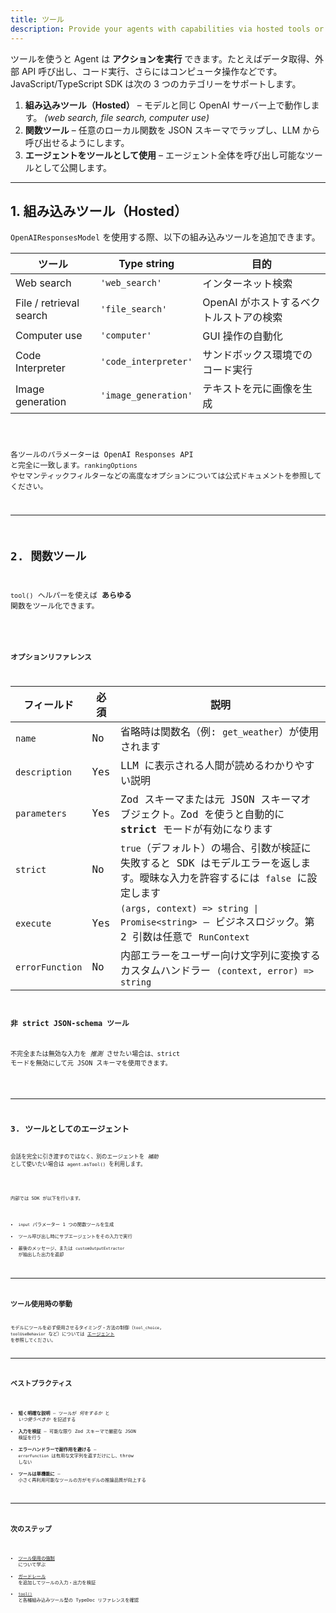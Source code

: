 ```yaml
---
title: ツール
description: Provide your agents with capabilities via hosted tools or custom function tools
---
```



ツールを使うと Agent は **アクションを実行** できます。たとえばデータ取得、外部 API 呼び出し、コード実行、さらにはコンピュータ操作などです。JavaScript/TypeScript SDK は次の 3 つのカテゴリーをサポートします。

1. **組み込みツール（Hosted）** – モデルと同じ OpenAI サーバー上で動作します。 _(web search, file search, computer use)_
2. **関数ツール** – 任意のローカル関数を JSON スキーマでラップし、LLM から呼び出せるようにします。
3. **エージェントをツールとして使用** – エージェント全体を呼び出し可能なツールとして公開します。

---

## 1. 組み込みツール（Hosted）

`OpenAIResponsesModel` を使用する際、以下の組み込みツールを追加できます。

| ツール                  | Type string          | 目的                                    |
| ----------------------- | -------------------- | --------------------------------------- |
| Web search              | `'web_search'`       | インターネット検索                      |
| File / retrieval search | `'file_search'`      | OpenAI がホストするベクトルストアの検索 |
| Computer use            | `'computer'`         | GUI 操作の自動化                        |
| Code Interpreter        | `'code_interpreter'` | サンドボックス環境でのコード実行        |
| Image generation        | `'image_generation'` | テキストを元に画像を生成                |

<Code lang="typescript" code={toolsHostedToolsExample} title="Hosted tools" />

各ツールのパラメーターは OpenAI Responses API と完全に一致します。`rankingOptions` やセマンティックフィルターなどの高度なオプションについては公式ドキュメントを参照してください。

---

## 2. 関数ツール

`tool()` ヘルパーを使えば **あらゆる** 関数をツール化できます。

<Code
  lang="typescript"
  code={toolsFunctionExample}
  title="Function tool with Zod parameters"
/>

### オプションリファレンス

| フィールド      | 必須 | 説明                                                                                                                           |
| --------------- | ---- | ------------------------------------------------------------------------------------------------------------------------------ |
| `name`          | No   | 省略時は関数名（例: `get_weather`）が使用されます                                                                              |
| `description`   | Yes  | LLM に表示される人間が読めるわかりやすい説明                                                                                   |
| `parameters`    | Yes  | Zod スキーマまたは元 JSON スキーマオブジェクト。Zod を使うと自動的に **strict** モードが有効になります                         |
| `strict`        | No   | `true`（デフォルト）の場合、引数が検証に失敗すると SDK はモデルエラーを返します。曖昧な入力を許容するには `false` に設定します |
| `execute`       | Yes  | `(args, context) => string \| Promise<string>` – ビジネスロジック。第 2 引数は任意で `RunContext`                              |
| `errorFunction` | No   | 内部エラーをユーザー向け文字列に変換するカスタムハンドラー `(context, error) => string`                                        |

### 非 strict JSON-schema ツール

不完全または無効な入力を _推測_ させたい場合は、strict モードを無効にして元 JSON スキーマを使用できます。

<Code
  lang="typescript"
  code={nonStrictSchemaTools}
  title="Non-strict JSON schema tools"
/>

---

## 3. ツールとしてのエージェント

会話を完全に引き渡すのではなく、別のエージェントを _補助_ として使いたい場合は `agent.asTool()` を利用します。

<Code lang="typescript" code={agentsAsToolsExample} title="Agents as tools" />

内部では SDK が以下を行います。

- `input` パラメーター 1 つの関数ツールを生成
- ツール呼び出し時にサブエージェントをその入力で実行
- 最後のメッセージ、または `customOutputExtractor` が抽出した出力を返却

---

## ツール使用時の挙動

モデルにツールを必ず使用させるタイミング・方法の制御（`tool_choice`, `toolUseBehavior` など）については [エージェント](/ja/guides/agents#forcing-tool-use) を参照してください。

---

## ベストプラクティス

- **短く明確な説明** – ツールが _何をするか_ と _いつ使うべきか_ を記述する
- **入力を検証** – 可能な限り Zod スキーマで厳密な JSON 検証を行う
- **エラーハンドラーで副作用を避ける** – `errorFunction` は有用な文字列を返すだけにし、throw しない
- **ツールは単機能に** – 小さく再利用可能なツールの方がモデルの推論品質が向上する

---

## 次のステップ

- [ツール使用の強制](/ja/guides/agents#forcing-tool-use) について学ぶ
- [ガードレール](/ja/guides/guardrails) を追加してツールの入力・出力を検証
- [`tool()`](/openai/agents/functions/tool) と各種組み込みツール型の TypeDoc リファレンスを確認
